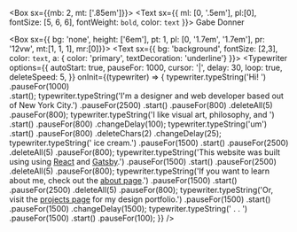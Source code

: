 

<!--https://npm.io/package/typewriter-effect -->

<!--https://www.typeitjs.com/-->
<!--this is the other import that might be better. it allows playing and pausing-->

<Box sx={{mb: 2, mt: ['.85em']}}>
  <Text sx={{ ml: [0, '.5em'], pl:[0], fontSize: [5, 6, 6], fontWeight: `bold`, color: `text` }}>
    Gabe Donner&nbsp;
  </Text>
</Box>

<!-- <HeroTyper /> -->

<!--<Box sx={{span:{bg:'background', fontSize: 3}}}>
  <TypeIt
    options={{
      strings: ["This will be typed out yada yada"],
      speed: 45,
      loop: true,
      lifeLife: false,
      }}
  />
</Box>-->

<Box sx={{ bg: 'none', height: ['6em'], pt: 1, pl: [0, '1.7em', '1.7em'], pr: '12vw', mt:[1, 1, 1], mr:[0]}}>
  <Text sx={{ bg: 'background', fontSize: [2,3], color: `text`, a: { color: 'primary', textDecoration: 'underline'} }}>
    <Typewriter
      options={{
          autoStart: true,
          pauseFor: 1000,
          cursor: '|',
          delay: 30,
          loop: true,
          deleteSpeed: 5,
        }}
      onInit={(typewriter) => {
        typewriter.typeString('Hi! ')
          .pauseFor(1000)  
          .start();
        typewriter.typeString('I\'m a designer and web developer based out of New York City.')
          .pauseFor(2500)
          .start()
          .pauseFor(800)
          .deleteAll(5)
          .pauseFor(800);
        typewriter.typeString('I like visual art, philosophy, and ')
          .start()
          .pauseFor(800)
          .changeDelay(100);
        typewriter.typeString('um')	
          .start()
          .pauseFor(800)
          .deleteChars(2)
          .changeDelay(25);
        typewriter.typeString(' ice cream.')
          .pauseFor(1500)
          .start()
          .pauseFor(2500)
          .deleteAll(5)
          .pauseFor(800);
        typewriter.typeString('This website was built using using <a target="_blank" rel="noopener noreferrer" href="https://www.reactjs.org">React</a> and <a target="_blank" rel="noopener noreferrer" href="https://www.gatsbyjs.com">Gatsby</a>.')
          .pauseFor(1500)
          .start()
          .pauseFor(2500)
          .deleteAll(5)
          .pauseFor(800);
        typewriter.typeString('If you want to learn about me, check out the <a href="/about">about page</a>.')
          .pauseFor(1500)
          .start()
          .pauseFor(2500)
          .deleteAll(5)
          .pauseFor(800);
        typewriter.typeString('Or, visit the <a href="/projects">projects page</a> for my design portfolio.')
          .pauseFor(1500)
          .start()
          .pauseFor(1500)
          .changeDelay(1500);
        typewriter.typeString(' . . ')
          .pauseFor(1500)
          .start()
          .pauseFor(100);
      }}
    />
  </Text>
</Box>